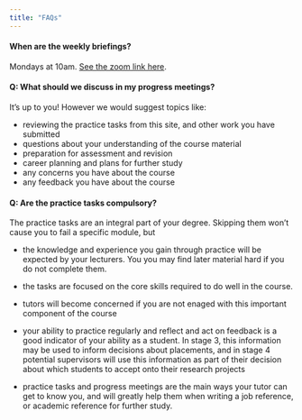 ```yaml
---
title: "FAQs"
---
```



#### When are the weekly briefings?

Mondays at 10am. [See the zoom link here](https://dle.plymouth.ac.uk/mod/url/view.php?id=1840804&forceview=1).





#### Q: What should we discuss in my progress meetings?

It's up to you! However we would suggest topics like:

- reviewing the practice tasks from this site, and other work you have submitted
- questions about your understanding of the course material
- preparation for assessment and revision
- career planning and plans for further study
- any concerns you have about the course
- any feedback you have about the course


#### Q: Are the practice tasks compulsory?

The practice tasks are an integral part of your degree. Skipping them won't cause you to fail a specific module, but

-   the knowledge and experience you gain through practice will be expected by your lecturers. You you may find later material hard if you do not complete them.

-   the tasks are focused on the core skills required to do well in the course.

-   tutors will become concerned if you are not enaged with this important component of the course

-   your ability to practice regularly and reflect and act on feedback is a good indicator of your ability as a student. In stage 3, this information may be used to inform decisions about placements, and in stage 4 potential supervisors will use this information as part of their decision about which students to accept onto their research projects

-   practice tasks and progress meetings are the main ways your tutor can get to know you, and will greatly help them when writing a job reference, or academic reference for further study.
